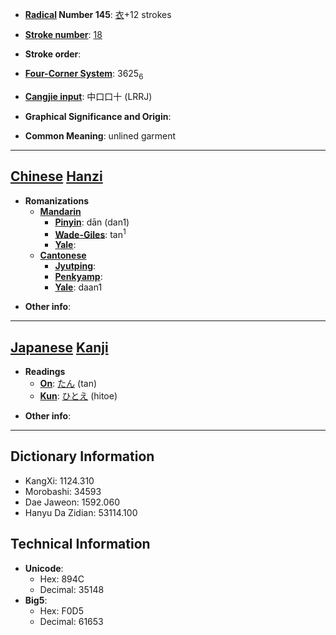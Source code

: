 * '''[[Wiktionary:Chinese radical index| Radical]] Number 145''': [[Wiktionary:Chinese radical index 衣|衣]]+12 strokes

* '''[[Wiktionary:Chinese total strokes index|Stroke number]]''': [[Wiktionary:Chinese total strokes index 18|18]]

* '''Stroke order''': 

* '''[[Wiktionary:Chinese four corner index|Four-Corner System]]''': 3625<sub>6</sub>

* '''[[Wiktionary:Chinese Cangjie index|Cangjie input]]''': 中口口十 (LRRJ)

* '''Graphical Significance and Origin''': 

* '''Common Meaning''': unlined garment

----

== [[Chinese]] [[Hanzi]] ==

* '''Romanizations'''
** '''[[Mandarin]]'''
*** '''[[Pinyin]]''': dān (dan1)
*** '''[[Wade-Giles]]''': tan<sup>1</sup>
*** '''[[Yale]]''': 
** '''[[Cantonese]]'''
*** '''[[Jyutping]]''':
*** '''[[Penkyamp]]''': 
*** '''[[Yale]]''': daan1

* '''Other info''': 

----

== [[Japanese]] [[Kanji]] ==

* '''Readings'''
** '''[[On]]''': [[たん]] (tan)
** '''[[Kun]]''': [[ひとえ]] (hitoe)

* '''Other info''':  

----

== Dictionary Information ==

* KangXi: 1124.310
* Morobashi: 34593
* Dae Jaweon: 1592.060
* Hanyu Da Zidian: 53114.100

== Technical Information ==

* '''Unicode''':
** Hex: 894C
** Decimal: 35148
* '''Big5''':
** Hex: F0D5
** Decimal: 61653